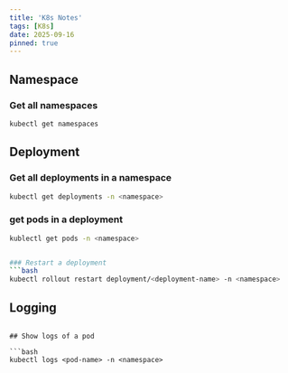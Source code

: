 ```yaml
---
title: 'K8s Notes'
tags: [K8s]
date: 2025-09-16
pinned: true
---
```


## Namespace

### Get all namespaces

```bash
kubectl get namespaces
```

## Deployment

### Get all deployments in a namespace

```bash
kubectl get deployments -n <namespace>
```

### get pods in a deployment

````bash
kublectl get pods -n <namespace>


### Restart a deployment
```bash
kubectl rollout restart deployment/<deployment-name> -n <namespace>
````

## Logging

````

## Show logs of a pod

```bash
kubectl logs <pod-name> -n <namespace>
````
